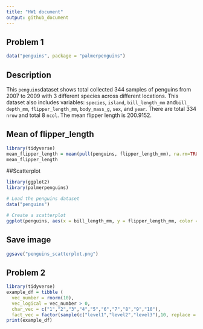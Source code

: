 ```yaml
---
title: "HW1 document"
output: github_document
---
```


## Problem 1
```r
data("penguins", package = "palmerpenguins")

```

## Description 

This `penguins`dataset shows total collected 344 samples of penguins from 2007 to 2009 with 3 different species across different locations. This dataset also includes variables: `species`, `island`, `bill_length_mm` and`bill_ depth_mm`, `flipper_length_mm`, `body_mass_g`, `sex`, and `year`. There are total 334 `nrow` and total 8 `ncol`. The mean flipper length is 200.9152.

## Mean of flipper_length
```r
library(tidyverse)
mean_flipper_length = mean(pull(penguins, flipper_length_mm), na.rm=TRUE)
mean_flipper_length
```


##Scatterplot
```r
library(ggplot2)
library(palmerpenguins)

# Load the penguins dataset
data("penguins")

# Create a scatterplot
ggplot(penguins, aes(x = bill_length_mm, y = flipper_length_mm, color = species)) + geom_point()
```

## Save image
```r
ggsave("penguins_scatterplot.png")
```

## Problem 2

```r
library(tidyverse)
example_df = tibble (
  vec_number = rnorm(10),
  vec_logical = vec_number > 0,
  char_vec = c("1","2","3","4","5","6","7","8","9","10"),
  fact_vec = factor(sample(c("level1","level2","level3"),10, replace = TRUE)))
print(example_df)
```

